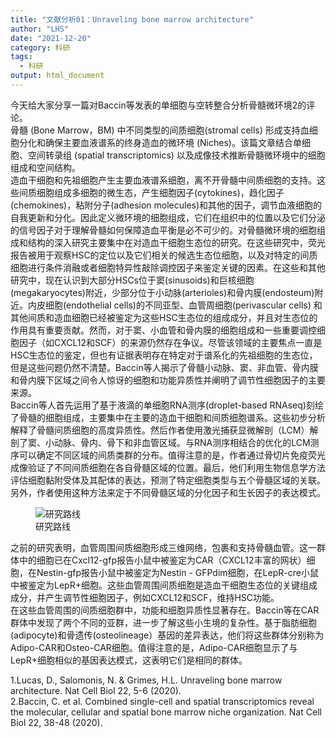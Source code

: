 ```yaml
---
title: "文献分析01：Unraveling bone marrow architecture"
author: "LHS"
date: "2021-12-20"
category: 科研
tags: 
  - 科研
output: html_document
---
```

今天给大家分享一篇对Baccin等发表的单细胞与空转整合分析骨髓微环境2的评论。  
骨髓 (Bone Marrow，BM) 中不同类型的间质细胞(stromal cells) 形成支持血细胞分化和确保主要血液谱系的终身造血的微环境 (Niches)。该篇文章结合单细胞、空间转录组 (spatial transcriptomics) 以及成像技术推断骨髓微环境中的细胞组成和空间结构。  
造血干细胞和先祖细胞产生主要血液谱系细胞，离不开骨髓中间质细胞的支持。这些间质细胞组成多细胞的微生态，产生细胞因子(cytokines)，趋化因子(chemokines)，粘附分子(adhesion molecules)和其他的因子，调节血液细胞的自我更新和分化。因此定义微环境的细胞组成，它们在组织中的位置以及它们分泌的信号因子对于理解骨髓如何保障造血平衡是必不可少的。对骨髓微环境的细胞组成和结构的深入研究主要集中在对造血干细胞生态位的研究。在这些研究中，荧光报告被用于观察HSC的定位以及它们相关的候选生态位细胞，以及对特定的间质细胞进行条件消融或者细胞特异性敲除调控因子来鉴定关键的因素。在这些和其他研究中，现在认识到大部分HSCs位于窦(sinusoids)和巨核细胞(megakaryocytes)附近，少部分位于小动脉(arterioles)和骨内膜(endosteum)附近。内皮细胞(endothelial cells)的不同亚型、血管周细胞(perivascular cells) 和其他间质和造血细胞已经被鉴定为这些HSC生态位的组成成分，并且对生态位的作用具有重要贡献。然而，对于窦、小血管和骨内膜的细胞组成和一些重要调控细胞因子（如CXCL12和SCF）的来源仍然存在争议。尽管该领域的主要焦点一直是HSC生态位的鉴定，但也有证据表明存在特定对于谱系化的先祖细胞的生态位，但是这些问题仍然不清楚。Baccin等人揭示了骨髓小动脉、窦、非血管、骨内膜和骨内膜下区域之间令人惊讶的细胞和功能异质性并阐明了调节性细胞因子的主要来源。  
Baccin等人首先运用了基于液滴的单细胞RNA测序(droplet-based RNAseq)刻绘了骨髓的细胞组成，主要集中在主要的造血干细胞和间质细胞谱系。这些初步分析解释了骨髓间质细胞的高度异质性。然后作者使用激光捕获显微解剖（LCM）解剖了窦、小动脉、骨内、骨下和非血管区域。与RNA测序相结合的优化的LCM测序可以确定不同区域的间质类群的分布。值得注意的是，作者通过骨切片免疫荧光成像验证了不同间质细胞在各自骨髓区域的位置。最后，他们利用生物信息学方法评估细胞黏附受体及其配体的表达，预测了特定细胞类型与五个骨髓区域的关联。另外，作者使用这种方法来定于不同骨髓区域的分化因子和生长因子的表达模式。  

![研究路线](https://github.com/Farewellznm/myblog/blob/main/content/posts/pic/3.png?raw=true)

之前的研究表明，血管周围间质细胞形成三维网络，包裹和支持骨髓血管。这一群体中的细胞已在Cxcl12-gfp报告小鼠中被鉴定为CAR（CXCL12丰富的网状）细胞，在Nestin-gfp报告小鼠中被鉴定为Nestin - GFPdim细胞，在LepR-cre小鼠中被鉴定为LepR+细胞。这些血管周围间质细胞是造血干细胞生态位的关键组成成分，并产生调节性细胞因子，例如CXCL12和SCF，维持HSC功能。  
在这些血管周围的间质细胞群中，功能和细胞异质性显著存在。Baccin等在CAR群体中发现了两个不同的亚群，进一步了解这些小生境的复杂性。基于脂肪细胞(adipocyte)和骨遗传(osteolineage）基因的差异表达，他们将这些群体分别称为Adipo-CAR和Osteo-CAR细胞。值得注意的是，Adipo-CAR细胞显示了与LepR+细胞相似的基因表达模式，这表明它们是相同的群体。  


1.Lucas, D., Salomonis, N. & Grimes, H.L. Unraveling bone marrow architecture. Nat Cell Biol 22, 5-6 (2020).  
2.Baccin, C. et al. Combined single-cell and spatial transcriptomics reveal the molecular, cellular and spatial bone marrow niche organization. Nat Cell Biol 22, 38-48 (2020).
                                                                                          
                                                                                          